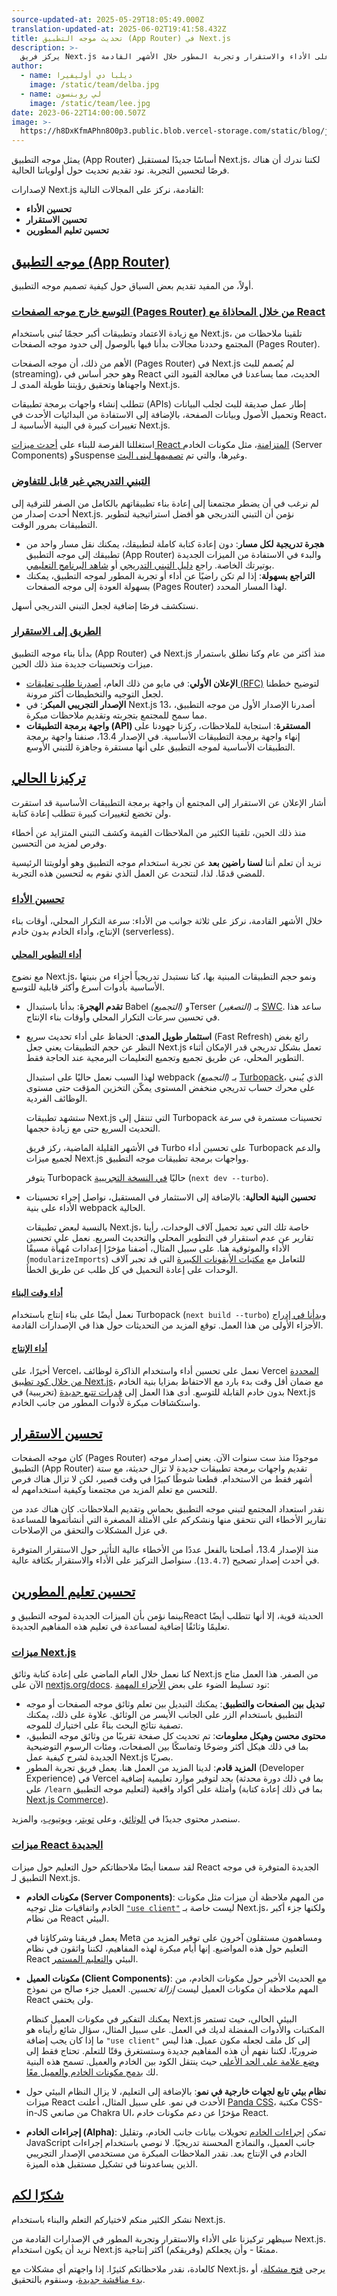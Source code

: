 ```yaml
---
source-updated-at: 2025-05-29T18:05:49.000Z
translation-updated-at: 2025-06-02T19:41:58.432Z
title: تحديث موجه التطبيق (App Router) في Next.js
description: >-
  يركز فريق Next.js على الأداء والاستقرار وتجربة المطور خلال الأشهر القادمة.
author:
  - name: ديلبا دي أوليفيرا
    image: /static/team/delba.jpg
  - name: لي روبنسون
    image: /static/team/lee.jpg
date: 2023-06-22T14:00:00.507Z
image: >-
  https://h8DxKfmAPhn8O0p3.public.blob.vercel-storage.com/static/blog/june-2023-update/twitter-card.png
---
```


يمثل موجه التطبيق (App Router) أساسًا جديدًا لمستقبل Next.js، لكننا ندرك أن هناك فرصًا لتحسين التجربة. نود تقديم تحديث حول أولوياتنا الحالية.

لإصدارات Next.js القادمة، نركز على المجالات التالية:

*   **تحسين الأداء**
*   **تحسين الاستقرار**
*   **تحسين تعليم المطورين**

[موجه التطبيق (App Router)](#the-app-router)
---------------------------------

أولاً، من المفيد تقديم بعض السياق حول كيفية تصميم موجه التطبيق.

### [التوسع خارج موجه الصفحات (Pages Router) من خلال المحاذاة مع React](#growing-beyond-the-pages-router-by-aligning-with-react)

مع زيادة الاعتماد وتطبيقات أكبر حجمًا تُبنى باستخدام Next.js، تلقينا ملاحظات من المجتمع وحددنا مجالات بدأنا فيها بالوصول إلى حدود موجه الصفحات (Pages Router).

الأهم من ذلك، أن موجه الصفحات (Pages Router) في Next.js لم يُصمم للبث (streaming)، وهو حجر أساس في React الحديث، مما يساعدنا في معالجة القيود التي واجهناها وتحقيق رؤيتنا طويلة المدى لـ Next.js.

تتطلب إنشاء واجهات برمجة تطبيقات (APIs) إطار عمل صديقة للبث لجلب البيانات وتحميل الأصول وبيانات الصفحة، بالإضافة إلى الاستفادة من البدائيات الأحدث في React، تغييرات كبيرة في البنية الأساسية لـ Next.js.

استغللنا الفرصة للبناء على [أحدث ميزات React المتزامنة](https://react.dev/blog/2023/05/03/react-canaries)، مثل مكونات الخادم (Server Components) وSuspense وغيرها، والتي تم [تصميمها لبنى البث](https://github.com/reactwg/react-18/discussions/37).

### [التبني التدريجي غير قابل للتفاوض](#incremental-adoption-is-non-negotiable)

لم نرغب في أن يضطر مجتمعنا إلى إعادة بناء تطبيقاتهم بالكامل من الصفر للترقية إلى أحدث إصدار من Next.js. نؤمن أن التبني التدريجي هو أفضل استراتيجية لتطوير التطبيقات بمرور الوقت.

*   **هجرة تدريجية لكل مسار**: دون إعادة كتابة كاملة لتطبيقك، يمكنك نقل مسار واحد من تطبيقك إلى موجه التطبيق (App Router) والبدء في الاستفادة من الميزات الجديدة بوتيرتك الخاصة. راجع [دليل التبني التدريجي](/docs/app/building-your-application/upgrading/app-router-migration) أو [شاهد البرنامج التعليمي](https://www.youtube.com/watch?v=YQMSietiFm0).
*   **التراجع بسهولة**: إذا لم تكن راضيًا عن أداء أو تجربة المطور لموجه التطبيق، يمكنك بسهولة العودة إلى موجه الصفحات (Pages Router) لهذا المسار المحدد.

نستكشف فرصًا إضافية لجعل التبني التدريجي أسهل.

### [الطريق إلى الاستقرار](#road-to-stability)

بدأنا بناء موجه التطبيق (App Router) في Next.js منذ أكثر من عام وكنا نطلق باستمرار ميزات وتحسينات جديدة منذ ذلك الحين.

*   **الإعلان الأولي**: في مايو من ذلك العام، [أصدرنا طلب تعليقات (RFC)](/blog/layouts-rfc) لتوضيح خططنا لجعل التوجيه والتخطيطات أكثر مرونة.
*   **الإصدار التجريبي المبكر**: في Next.js 13، أصدرنا الإصدار الأول من موجه التطبيق، مما سمح للمجتمع بتجربته وتقديم ملاحظات مبكرة.
*   **واجهة برمجة التطبيقات (API) المستقرة**: استجابة للملاحظات، ركزنا جهودنا على إنهاء واجهة برمجة التطبيقات الأساسية. في الإصدار 13.4، صنفنا واجهة برمجة التطبيقات الأساسية لموجه التطبيق على أنها مستقرة وجاهزة للتبني الأوسع.

[تركيزنا الحالي](#our-current-focus)
---------------------------------------

أشار الإعلان عن الاستقرار إلى المجتمع أن واجهة برمجة التطبيقات الأساسية قد استقرت ولن تخضع لتغييرات كبيرة تتطلب إعادة كتابة.

منذ ذلك الحين، تلقينا الكثير من الملاحظات القيمة وكشف التبني المتزايد عن أخطاء وفرص لمزيد من التحسين.

نريد أن تعلم أننا **لسنا راضين بعد** عن تجربة استخدام موجه التطبيق وهو أولويتنا الرئيسية للمضي قدمًا. لذا، لنتحدث عن العمل الذي نقوم به لتحسين هذه التجربة.

### [تحسين الأداء](#improving-performance)

خلال الأشهر القادمة، نركز على ثلاثة جوانب من الأداء: سرعة التكرار المحلي، أوقات بناء الإنتاج، وأداء الخادم بدون خادم (serverless).

#### [أداء التطوير المحلي](#local-development-performance)

مع نضوج Next.js، ونمو حجم التطبيقات المبنية بها، كنا نستبدل تدريجياً أجزاء من بنيتها الأساسية بأدوات أسرع وأكثر قابلية للتوسع.

*   **تقدم الهجرة**: بدأنا باستبدال Babel _(التجميع)_ وTerser _(التصغير)_ بـ [SWC](/docs/architecture/nextjs-compiler). ساعد هذا في تحسين سرعات التكرار المحلي وأوقات بناء الإنتاج.
    
*   **استثمار طويل المدى**: الحفاظ على أداء تحديث سريع (Fast Refresh) رائع بغض النظر عن حجم التطبيقات يعني جعل Next.js تعمل بشكل تدريجي قدر الإمكان أثناء التطوير المحلي، عن طريق تجميع وتجميع التعليمات البرمجية عند الحاجة فقط.
    
    لهذا السبب نعمل حاليًا على استبدال webpack _(التجميع)_ بـ [Turbopack](https://nextjs.org/docs/app/api-reference/turbopack)، الذي يُبنى على محرك حساب تدريجي منخفض المستوى يمكّن التخزين المؤقت حتى مستوى الوظائف الفردية.
    
    ستشهد تطبيقات Next.js التي تنتقل إلى Turbopack تحسينات مستمرة في سرعة التحديث السريع حتى مع زيادة حجمها.
    
    في الأشهر القليلة الماضية، ركز فريق Turbo على تحسين أداء Turbopack والدعم لجميع ميزات Next.js وواجهات برمجة تطبيقات موجه التطبيق.
    
    يتوفر Turbopack حاليًا [في النسخة التجريبية](/docs/architecture/turbopack) (`next dev --turbo`).
    
*   **تحسين البنية الحالية**: بالإضافة إلى الاستثمار في المستقبل، نواصل إجراء تحسينات الأداء على بنية webpack الحالية.
    
    بالنسبة لبعض تطبيقات Next.js، خاصة تلك التي تعيد تحميل آلاف الوحدات، رأينا تقارير عن عدم استقرار في التطوير المحلي والتحديث السريع. نعمل على تحسين الأداء والموثوقية هنا. على سبيل المثال، أضفنا مؤخرًا إعدادات مُهيأة مسبقًا (`modularizeImports`) للتعامل مع [مكتبات الأيقونات الكبيرة](https://github.com/vercel/next.js/pull/50900) التي قد تجبر آلاف الوحدات على إعادة التحميل في كل طلب عن طريق الخطأ.
    

#### [أداء وقت البناء](#build-time-performance)

نعمل أيضًا على بناء إنتاج باستخدام Turbopack (`next build --turbo`) و[بدأنا في إدراج](https://github.com/vercel/next.js/pull/51546) الأجزاء الأولى من هذا العمل. توقع المزيد من التحديثات حول هذا في الإصدارات القادمة.

#### [أداء الإنتاج](#production-performance)

أخيرًا، على Vercel، نعمل على تحسين أداء واستخدام الذاكرة لوظائف Vercel [المحددة من خلال كود تطبيق Next.js](https://vercel.com/blog/framework-defined-infrastructure)، مع ضمان أقل وقت بدء بارد مع الاحتفاظ بمزايا بنية الخادم بدون خادم القابلة للتوسع. أدى هذا العمل إلى [قدرات تتبع جديدة](/docs/app/building-your-application/optimizing/open-telemetry) (تجريبية) في Next.js واستكشافات مبكرة لأدوات المطور من جانب الخادم.

[تحسين الاستقرار](#improving-stability)
-------------------------------------------

كان موجه الصفحات (Pages Router) موجودًا منذ ست سنوات الآن. يعني إصدار موجه التطبيق (App Router) تقديم واجهات برمجة تطبيقات جديدة لا تزال حديثة، مع ستة أشهر فقط من الاستخدام. قطعنا شوطًا كبيرًا في وقت قصير، لكن لا تزال هناك فرص للتحسن مع تعلم المزيد من مجتمعنا وكيفية استخدامهم له.

نقدر استعداد المجتمع لتبني موجه التطبيق بحماس وتقديم الملاحظات. كان هناك عدد من تقارير الأخطاء التي نتحقق منها ونشكركم على الأمثلة المصغرة التي أنشأتموها للمساعدة في عزل المشكلات والتحقق من الإصلاحات.

منذ الإصدار 13.4، أصلحنا بالفعل عددًا من الأخطاء عالية التأثير حول الاستقرار المتوفرة في أحدث إصدار تصحيح (`13.4.7`). سنواصل التركيز على الأداء والاستقرار بكثافة عالية.

[تحسين تعليم المطورين](#improving-developer-education)
---------------------------------------------------------------

بينما نؤمن بأن الميزات الجديدة لموجه التطبيق وReact الحديثة قوية، إلا أنها تتطلب أيضًا تعليمًا وثائقًا إضافية لمساعدة في تعليم هذه المفاهيم الجديدة.

### [ميزات Next.js](#nextjs-features)

كنا نعمل خلال العام الماضي على إعادة كتابة وثائق Next.js من الصفر. هذا العمل متاح الآن على [nextjs.org/docs](/docs). نود تسليط الضوء على بعض [الأجزاء المهمة](https://twitter.com/delba_oliveira/status/1664323492077256704):

*   **تبديل بين الصفحات والتطبيق**: يمكنك التبديل بين تعلم وثائق موجه الصفحات أو موجه التطبيق باستخدام الزر على الجانب الأيسر من الوثائق. علاوة على ذلك، يمكنك تصفية نتائج البحث بناءً على اختيارك للموجه.
*   **محتوى محسن وهيكل معلومات**: تم تحديث كل صفحة تقريبًا من وثائق موجه التطبيق، بما في ذلك هيكل أكثر وضوحًا وتماسكًا بين الصفحات، ومئات الرسوم التوضيحية الجديدة لشرح كيفية عمل Next.js بصريًا.
*   **المزيد قادم**: لدينا المزيد من العمل هنا. يعمل فريق تجربة المطور (Developer Experience) في Vercel بجد لتوفير موارد تعليمية إضافية (بما في ذلك دورة محدثة على `/learn` لتعليم موجه التطبيق) وأمثلة على أكواد واقعية (بما في ذلك إعادة كتابة [Next.js Commerce](https://github.com/vercel/commerce)).

سنصدر محتوى جديدًا في [الوثائق](/docs)، وعلى [تويتر](https://twitter.com/nextjs)، و[يوتيوب](https://www.youtube.com/c/VercelHQ)، والمزيد.

### [ميزات React الجديدة](#new-react-features)

لقد سمعنا أيضًا ملاحظاتكم حول التعليم حول ميزات React الجديدة المتوفرة في موجه التطبيق لـ Next.js.

*   **مكونات الخادم (Server Components)**: من المهم ملاحظة أن ميزات مثل مكونات الخادم واتفاقيات مثل توجيه [`"use client"`](https://github.com/reactjs/rfcs/blob/main/text/0227-server-module-conventions.md) ليست خاصة بـ Next.js، ولكنها جزء أكبر من نظام React البيئي.
    
    يعمل فريقنا وشركاؤنا في Meta ومساهمون مستقلون آخرون على توفير المزيد من التعليم حول هذه المواضيع. إنها أيام مبكرة لهذه المفاهيم، لكننا واثقون في نظام React البيئي و[التعليم المستمر](https://github.com/reactwg/server-components/discussions/5).
    
*   **مكونات العميل (Client Components)**: مع الحديث الأخير حول مكونات الخادم، من المهم ملاحظة أن مكونات العميل ليست _إزالة تحسين_. العميل جزء صالح من نموذج React ولن يختفي.
    
    يمكنك التفكير في مكونات العميل كنظام Next.js البيئي الحالي، حيث تستمر المكتبات والأدوات المفضلة لديك في العمل. على سبيل المثال، سؤال شائع رأيناه هو ما إذا كان يجب إضافة `"use client"` إلى كل ملف لجعله مكون عميل. هذا ليس ضروريًا، لكننا نفهم أن هذه المفاهيم جديدة وستستغرق وقتًا للتعلم. تحتاج فقط إلى [وضع علامة على الحد الأعلى](/docs/getting-started/react-essentials#the-use-client-directive) حيث ينتقل الكود بين الخادم والعميل. تسمح هذه البنية لك [بدمج مكونات الخادم والعميل معًا](https://github.com/reactwg/server-components/discussions/5).
    
*   **نظام بيئي تابع لجهات خارجية في نمو**: بالإضافة إلى التعليم، لا يزال النظام البيئي حول ميزات React الأحدث في نمو. على سبيل المثال، أعلنت [Panda CSS](https://panda-css.com/)، مكتبة CSS-in-JS من صانعي Chakra UI، مؤخرًا عن دعم مكونات خادم React.
    
*   **إجراءات الخادم (Alpha)**: تمكن [إجراءات الخادم](/docs/app/building-your-application/data-fetching/server-actions) تحويلات بيانات جانب الخادم، وتقليل JavaScript جانب العميل، والنماذج المحسنة تدريجيًا. لا نوصي باستخدام إجراءات الخادم في الإنتاج بعد. نقدر الملاحظات المبكرة من مستخدمي الإصدار التجريبي الذين يساعدوننا في تشكيل مستقبل هذه الميزة.
    

[شكرًا لكم](#thank-you)
-----------------------

نشكر الكثير منكم لاختياركم التعلم والبناء باستخدام Next.js.

سيظهر تركيزنا على الأداء والاستقرار وتجربة المطور في الإصدارات القادمة من Next.js. نريد أن يكون استخدام Next.js ممتعًا - وأن يجعلكم (وفريقكم) أكثر إنتاجية.

كالعادة، نقدر ملاحظاتكم كثيرًا. إذا واجهتم أي مشكلات مع Next.js، يرجى [فتح مشكلة](https://github.com/vercel/next.js/issues/new/choose)، أو [بدء مناقشة جديدة](https://github.com/vercel/next.js/discussions)، وسنقوم بالتحقيق.